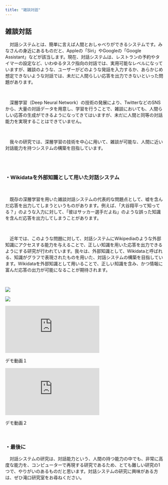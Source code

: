 ```yaml
---
title: "雑談対話"
---
```

## 雑談対話

<div className='wrapper'>
<div className='block'>

　対話システムとは、簡単に言えば人間とおしゃべりができるシステムです。みなさんの身近にあるものだと、Appleの「Siri」やGoogleの「Google Assistant」などが該当します。現在、対話システムは、レストランの予約やタイマーの設定など、いわゆるタスク指向の対話では、実用可能なレベルになっていますが、雑談のような、ユーザーがどのような発話を入力するか、あらかじめ想定できないような対話では、未だに人間らしい応答を出力できないといった問題があります。

<br />

　深層学習（Deep Neural Network）の技術の発展により、TwitterなどのSNSから、大量の対話データを用意し、学習を行うことで、雑談においても、人間らしい応答の生成ができるようになってきてはいますが、未だに人間と同等の対話能力を実現することはできていません。

<br />

　我々の研究では、深層学習の技術を中心に用いて、雑談が可能な、人間に近い対話能力を持つシステムの構築を目指しています。

<br /><br />
</div>

### ・Wikidataを外部知識として用いた対話システム
<br />

<div className='block'>

　既存の深層学習を用いた雑談対話システムの代表的な問題点として、嘘を含んだ応答を出力してしまうというものがあります。例えば、「大谷翔平って知ってる？」のような入力に対して、「彼はサッカー選手だよね」のような誤った知識を含んだ応答を出力してしまうことがあります。

<br />

　近年では、このような問題に対して、対話システムにWikipediaのような外部知識にアクセスする能力を与えることで、正しい知識を用いた応答を出力できるようにする研究が行われています。我々は、外部知識として、Wikidataと呼ばれる、知識がグラフで表現されたものを用いた、対話システムの構築を目指しています。Wikidataを外部知識として用いることで、正しい知識を含み、かつ情報に富んだ応答の出力が可能になることが期待されます。

</div>

<br />

<div className='cont'>
<div className='hoge'>

![](../slide/zatudan1.jpg)

</div>
<div className='hoge'>

![](../slide/zatudan2.jpg)

</div>
</div>


<div className='cont'>
<div className='hoge'>

<iframe 
src="https://www.youtube.com/embed/hjJ6aHEM2PY
?loop=0
&playlist=hjJ6aHEM2PY
&autoplay=0
&mute=1
&rel=0
&modestbranding=1"
frameborder="0" allowfullscreen>
</iframe>


デモ動画１

</div>
<div className='hoge'>

<iframe 
src="https://www.youtube.com/embed/oW2BXhw2PcY
?loop=0
&playlist=oW2BXhw2PcY
&autoplay=0
&mute=1
&rel=0
&modestbranding=1"
frameborder="0" allowfullscreen>
</iframe>


デモ動画２

</div>
</div>



<br />


### ・最後に

<div className='block'>

　対話システムの研究は、対話能力という、人間の持つ能力の中でも、非常に高度な能力を、コンピューターで再現する研究であるため、とても難しい研究の1つで、やりがいのあるものだと思います。対話システムの研究に興味がある方は、ぜひ滝口研究室をお尋ねください。

</div>

</div>